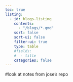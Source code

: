 ```yaml
---
toc: true
listing:
  - id: blogs-listing
    contents:
      - "/blogs/*.qmd"
    sort: false
    sort-ui: false
    filter-ui: true
    type: table
    #fields:
    #  - title
    categories: false
---
```

#look at notes from jose's repo